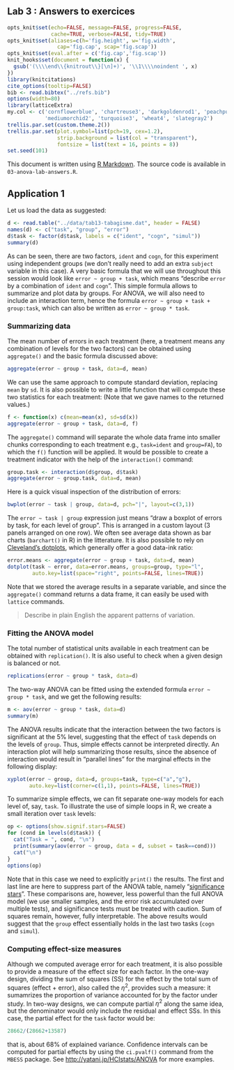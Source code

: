 Lab 3 : Answers to exercices
------------------------------
``` r
opts_knit$set(echo=FALSE, message=FALSE, progress=FALSE, 
              cache=TRUE, verbose=FALSE, tidy=TRUE)
opts_knit$set(aliases=c(h='fig.height', w='fig.width',
                cap='fig.cap', scap='fig.scap'))
opts_knit$set(eval.after = c('fig.cap','fig.scap'))
knit_hooks$set(document = function(x) {
  gsub('(\\\\end\\{knitrout\\}[\n]+)', '\\1\\\\noindent ', x)
})
library(knitcitations)
cite_options(tooltip=FALSE)
bib <- read.bibtex("../refs.bib")
options(width=80)
library(latticeExtra)
my.col <- c('cornflowerblue', 'chartreuse3', 'darkgoldenrod1', 'peachpuff3',
            'mediumorchid2', 'turquoise3', 'wheat4', 'slategray2')
trellis.par.set(custom.theme.2())
trellis.par.set(plot.symbol=list(pch=19, cex=1.2),
                strip.background = list(col = "transparent"), 
                fontsize = list(text = 16, points = 8))
set.seed(101)
```

This document is written using [R Markdown](http://www.rstudio.com/ide/docs/r_markdown). The source code is available in `03-anova-lab-answers.R`.

## Application 1

Let us load the data as suggested:
```r
d <- read.table("../data/tab13-tabagisme.dat", header = FALSE)
names(d) <- c("task", "group", "error")
d$task <- factor(d$task, labels = c("ident", "cogn", "simul"))
summary(d)
```

As can be seen, there are two factors, `ident` and `cogn`, for this experiment using independent groups (we don't really need to add an extra `subject` variable in this case). A very basic formula that we will use throughout this session would look like `error ~ group + task`, which means "describe `error` by a combination of `ident` and `cogn`". This simple formula allows to summarize and plot data by groups. For ANOVA, we will also need to include an interaction term, hence the formula `error ~ group + task + group:task`, which can also be written as `error ~ group * task`.

### Summarizing data
The mean number of errors in each treatment (here, a treatment means any combination of levels for the two factors) can be obtained using `aggregate()` and the basic formula discussed above:
```r
aggregate(error ~ group + task, data=d, mean)
```

We can use the same approach to compute standard deviation, replacing `mean` by `sd`. It is also possible to write a little function that will compute these two statistics for each treatment: (Note that we gave names to the returned values.)
```r
f <- function(x) c(mean=mean(x), sd=sd(x))
aggregate(error ~ group + task, data=d, f)
```
The `aggregate()` command will separate the whole data frame into smaller chunks corresponding to each treatment e.g., `task=ident` and `group=FA`), to which the `f()` function will be applied. It would be possible to create a treatment indicator with the help of the `interaction()` command:
```r
group.task <- interaction(d$group, d$task)
aggregate(error ~ group.task, data=d, mean)
```

Here is a quick visual inspection of the distribution of errors: 
```r
bwplot(error ~ task | group, data=d, pch="|", layout=c(3,1))
```
The `error ~ task | group` expression just means "draw a boxplot of errors by task, for each level of group". This is arranged in a custom layout (3 panels arranged on one row). We often see average data shown as bar charts (`barchart()` in R) in the litterature. It is also possible to rely on [Cleveland's dotplots](http://goo.gl/iSrlOh), which generally offer a good data-ink ratio:
```r
error.means <- aggregate(error ~ group + task, data=d, mean)
dotplot(task ~ error, data=error.means, groups=group, type="l", 
        auto.key=list(space="right", points=FALSE, lines=TRUE))
```
Note that we stored the average results in a separate variable, and since the `aggregate()` command returns a data frame, it can easily be used with `lattice` commands.

> Describe in plain English the apparent patterns of variation.

### Fitting the ANOVA model
The total number of statistical units available in each treatment can be obtained with `replication()`. It is also useful to check when a given design is balanced or not.
```r
replications(error ~ group * task, data=d)
```

The two-way ANOVA can be fitted using the extended formula `error ~ group * task`, and we get the following results:
```r
m <- aov(error ~ group * task, data=d)
summary(m)
```
The ANOVA results indicate that the interaction between the two factors is significant at the 5% level, suggesting that the effect of `task` depends on the levels of `group`. Thus, simple effects cannot be interpreted directly. An interaction plot will help summarizing those results, since the absence of interaction would result in "parallel lines" for the marginal effects in the following display:
```r
xyplot(error ~ group, data=d, groups=task, type=c("a","g"),
       auto.key=list(corner=c(1,1), points=FALSE, lines=TRUE))
```

To summarize simple effects, we can fit separate one-way models for each level of, say, `task`. To illustrate the use of simple loops in R, we create a small iteration over `task` levels: 
```r
op <- options(show.signif.stars=FALSE)
for (cond in levels(d$task)) {
  cat("Task = ", cond, "\n")
  print(summary(aov(error ~ group, data = d, subset = task==cond)))
  cat("\n")
}
options(op)
```
Note that in this case we need to explicitly `print()` the results. The first and last line are here to suppress part of the ANOVA table, namely "[significance stars](http://www.jerrydallal.com/LHSP/p05.htm)". These comparisons are, however, less powerful than the full ANOVA model (we use smaller samples, and the error risk accumulated over multiple tests), and significance tests must be treated with caution. Sum of squares remain, however, fully interpretable. The above results would suggest that the `group` effect essentially holds in the last two tasks (`cogn` and `simul`).

### Computing effect-size measures
Although we computed average error for each treatment, it is also possible to provide a measure of the effect size for each factor. In the one-way design, dividing the sum of squares (SS) for the effect by the total sum of squares (effect + error), also called the $\eta^2$, provides such a measure: it sumamrizes the proportion of variance accounted for by the factor under study. In two-way designs, we can compute partial $\eta^2$ along the same idea, but the denominator would only include the residual and effect SSs. In this case, the partial effect for the `task` factor would be:
```r
28662/(28662+13587)
```
that is, about 68% of explained variance. Confidence intervals can be computed for partial effects by using the `ci.pvalf()` command from the `MBESS` package. See <http://yatani.jp/HCIstats/ANOVA> for more examples.
